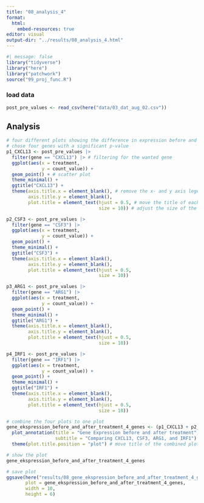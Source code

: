 ```yaml
---
title: "08_analysis_4"
format:
  html:
    embed-resources: true
editor: visual
output-dir: "../results/08_analysis_4.html"
---
```


```r
#| message: false
library("tidyverse")
library("here")
library("patchwork")
source("99_proj_func.R")
```

### load data

```r
post_pre_values <- read_csv(here("data/03_dat_aug_02.csv"))

```

## Analysis

```r
# four different plots showing the difference in expression before and after treatment.
# chose four genes with a significant p-value
p1_CXCL13 <- post_pre_values |>
  filter(gene == "CXCL13") |> # filtering for the wanted gene
  ggplot(aes(x = treatment, 
             y = count_value)) +
  geom_point() + # scatter plot
  theme_minimal() +
  ggtitle("CXCL13") +
  theme(axis.title.x = element_blank(), # remove the x- and y axis legends
        axis.title.y = element_blank(),
        plot.title = element_text(hjust = 0.5, # move the title of each plot to the middle
                                  size = 10)) # adjust the size of the title of each plot

p2_CSF3 <- post_pre_values |>
  filter(gene == "CSF3") |>
  ggplot(aes(x = treatment, 
             y = count_value)) +
  geom_point() +
  theme_minimal() +
  ggtitle("CSF3") +
  theme(axis.title.x = element_blank(),
        axis.title.y = element_blank(),
        plot.title = element_text(hjust = 0.5, 
                                  size = 10))

p3_ARG1 <- post_pre_values |>
  filter(gene == "ARG1") |>
  ggplot(aes(x = treatment, 
             y = count_value)) +
  geom_point() +
  theme_minimal() +
  ggtitle("ARG1") +
  theme(axis.title.x = element_blank(),
        axis.title.y = element_blank(),
        plot.title = element_text(hjust = 0.5, 
                                  size = 10))

p4_IRF1 <- post_pre_values |>
  filter(gene == "IRF1") |>
  ggplot(aes(x = treatment, 
             y = count_value)) +
  geom_point() +
  theme_minimal() +
  ggtitle("IRF1") +
  theme(axis.title.x = element_blank(),
        axis.title.y = element_blank(),
        plot.title = element_text(hjust = 0.5, 
                                  size = 10))

# combine the four plots to one plot
gene_ekspression_before_and_after_treatment_4_genes <- (p1_CXCL13 + p2_CSF3 + p3_ARG1 + p4_IRF1) +
  plot_annotation(title = "Gene Expression before and after treatment",
                  subtitle = "Comparing CXCL13, CSF3, ARG1, and IRF1") +
  theme(plot.title.position = "plot") # move title of the combined plot to the very left

# show the plot
gene_ekspression_before_and_after_treatment_4_genes

# save plot
ggsave(here("results/08_gene_ekspression_before_and_after_treatment_4_genes.png"), 
       plot = gene_ekspression_before_and_after_treatment_4_genes, 
       width = 10, 
       height = 6)

```
